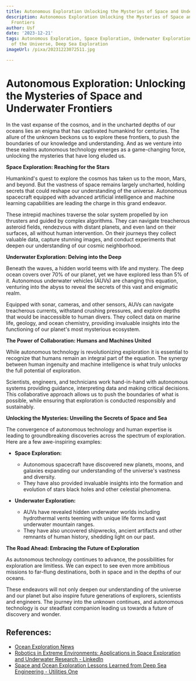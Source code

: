 ```yaml
---
title: Autonomous Exploration Unlocking the Mysteries of Space and Underwater Frontiers
description: Autonomous Exploration Unlocking the Mysteries of Space and Underwater
  Frontiers
author: Usf
date: '2023-12-21'
tags: Autonomous Exploration, Space Exploration, Underwater Exploration, Mysteries
  of the Universe, Deep Sea Exploration
imageUrl: /pixa/20231223072511.jpg

---
```

# Autonomous Exploration: Unlocking the Mysteries of Space and Underwater Frontiers

In the vast expanse of the cosmos, and in the uncharted depths  of our oceans lies an enigma that has captivated humankind for centuries. The allure of the unknown  beckons us to  explore these frontiers, to push the boundaries of our knowledge and understanding. And  as we venture into these realms autonomous technology emerges as a game-changing force, unlocking  the mysteries that have long eluded us.

**Space Exploration: Reaching for the Stars**

Humankind's quest to explore the  cosmos has taken us to the moon, Mars, and  beyond. But the vastness of space remains largely uncharted, holding secrets that could reshape our understanding of the universe. Autonomous spacecraft equipped with advanced artificial intelligence and machine learning capabilities are leading the charge in this  grand endeavor.

These intrepid machines traverse the solar system propelled by ion thrusters  and guided by complex algorithms. They can navigate treacherous asteroid  fields, rendezvous with distant planets,  and even land on their surfaces, all without human intervention. On their journeys they collect valuable  data,  capture stunning images, and conduct experiments that deepen our  understanding of our cosmic neighborhood.

**Underwater  Exploration:  Delving into the Deep**

Beneath the waves, a hidden  world teems with life and mystery.  The deep ocean covers over 70% of our planet, yet we have explored  less than 5% of it. Autonomous underwater vehicles (AUVs) are changing this equation, venturing into the abyss to reveal the secrets of this vast and  enigmatic realm.

Equipped with sonar, cameras,  and other sensors, AUVs can navigate treacherous  currents, withstand  crushing pressures, and explore depths that would be inaccessible to human divers. They collect data on marine life, geology, and ocean chemistry, providing invaluable insights into the functioning of  our planet's most mysterious ecosystem.

**The Power  of Collaboration: Humans and  Machines United**

While  autonomous  technology  is revolutionizing exploration it is essential to recognize that humans remain an integral part  of the equation. The synergy between human ingenuity and machine intelligence is what truly unlocks the full potential of exploration.

Scientists, engineers, and technicians  work hand-in-hand with autonomous systems providing guidance, interpreting data  and making critical decisions. This collaborative approach allows us to push the  boundaries of what is possible, while ensuring that exploration is conducted responsibly and  sustainably.

**Unlocking the Mysteries: Unveiling the Secrets of Space and Sea**

The convergence of autonomous  technology and human expertise is leading to  groundbreaking discoveries  across the  spectrum of exploration. Here are a few awe-inspiring examples:

- **Space Exploration:**
   -  Autonomous spacecraft  have discovered  new planets,  moons, and galaxies expanding our understanding of the  universe's  vastness and diversity.
  - They have also provided  invaluable insights into the formation and evolution of stars black  holes and other  celestial phenomena.

- **Underwater Exploration:**
  - AUVs have revealed hidden underwater worlds including hydrothermal vents teeming with unique life  forms and vast underwater mountain ranges.
  - They have also uncovered shipwrecks, ancient artifacts and other remnants  of human history, shedding light on our past.

**The Road Ahead: Embracing the Future of Exploration**

As autonomous technology continues to advance, the possibilities for exploration  are limitless. We can expect to see even more ambitious missions to far-flung destinations, both in space  and in the depths of our oceans.

These endeavors will not only deepen our understanding of the universe and our planet but also inspire future generations of explorers, scientists and engineers.  The  journey into  the unknown continues, and  autonomous  technology is our steadfast companion leading us towards a future of discovery and wonder.

## References:
- [Ocean Exploration News](https://oceanexplorer.noaa.gov/news/oceanexplorationnews/welcome.html)
- [Robotics in Extreme Environments: Applications in Space Exploration and Underwater Research - LinkedIn](https://www.linkedin.com/pulse/robotics-extreme-environments-applications-space-exploration-e-3m6ic?trk=article-ssr-frontend-pulse_more-articles_related-content-card)
- [Space and Ocean Exploration Lessons Learned from Deep Sea Engineering - Utilities One](https://utilitiesone.com/space-and-ocean-exploration-lessons-learned-from-deep-sea-engineering)
